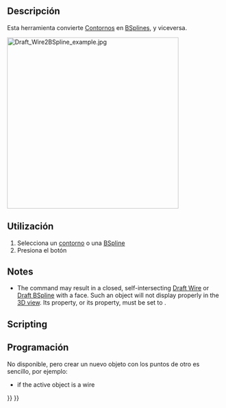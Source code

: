 <languages/>

{{Docnav
|[[Draft_Downgrade|Downgrade]]
|[[Draft_Draft2Sketch|Draft2Sketch]]
|[[Draft_Workbench|Draft]]
|IconL=Draft_Downgrade.svg
|IconR=Draft_Draft2Sketch.svg
|IconC=Workbench_Draft.svg
}}

<div class="mw-translate-fuzzy">
{{GuiCommand/es
|Name=Draft_WireToBSpline
|Name/es=Draft_WireToBSpline
|MenuLocation=Boceto → Contorno a BSpline
|Workbenches=[[Draft_Workbench/es|Boceto]], [[Arch_Workbench/es|Arquitectura]]
}}
</div>

<span id="Description"></span>
==Descripción==

<div class="mw-translate-fuzzy">
Esta herramienta convierte [[Draft Wire/es|Contornos]] en [[Draft BSpline/es|BSplines]], y viceversa.
</div>

[[Image:Draft_Wire2BSpline_example.jpg|400px]]
{{Caption|Converting a wire to a B-spline, and a closed B-spline to a closed wire}}

<span id="Usage"></span>
<div class="mw-translate-fuzzy">
==Utilización==
</div>

<div class="mw-translate-fuzzy">
# Selecciona un [[Draft Wire/es|contorno]] o una [[Draft BSpline/es|BSpline]]
# Presiona el botón {{KEY|[[Image:Draft WireToBSpline.png|16px]] [[Draft WireToBSpline/es|Contorno a BSpline]]}}
</div>

==Notes==

* The command may result in a closed, self-intersecting [[Draft_Wire|Draft Wire]] or [[Draft_BSpline|Draft BSpline]] with a face. Such an object will not display properly in the [[3D_view|3D view]]. Its {{PropertyData|Make Face}} property, or its {{PropertyData|Closed}} property, must be set to {{FALSE}}.

==Scripting==

<div class="mw-translate-fuzzy">
==Programación==
</div>

<div class="mw-translate-fuzzy">
No disponible, pero crear un nuevo objeto con los puntos de otro es sencillo, por ejemplo:
</div>

<div class="mw-translate-fuzzy">
* if the active object is a wire
</div>

{{Code|code=
import FreeCAD as App
import Draft

doc = App.newDocument()

p1 = App.Vector(1000, 1000, 0)
p2 = App.Vector(2000, 1000, 0)
p3 = App.Vector(2500, -1000, 0)
p4 = App.Vector(3500, -500, 0)

base_wire = Draft.make_wire([p1, p2, p3, p4])
base_spline = Draft.make_bspline([-p1, -1.3*p2, -1.2*p3, -2.1*p4])

points1 = base_wire.Points
spline_from_wire = Draft.make_bspline(points1)

points2 = base_spline.Points
wire_from_spline = Draft.make_wire(points2)

doc.recompute()
}}


{{Docnav
|[[Draft_Downgrade|Downgrade]]
|[[Draft_Draft2Sketch|Draft2Sketch]]
|[[Draft_Workbench|Draft]]
|IconL=Draft_Downgrade.svg
|IconR=Draft_Draft2Sketch.svg
|IconC=Workbench_Draft.svg
}}

{{Draft Tools navi{{#translation:}}}}
{{Userdocnavi{{#translation:}}}}